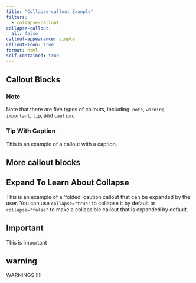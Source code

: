 ```yaml
---
title: "Collapse-callout Example"
filters:
  - collapse-callout
collapse-callout:
  all: false
callout-appearance: simple
callout-icon: true
format: html
self-contained: true
---
```


## Callout Blocks

:::{.callout-note}
### Note

Note that there are five types of callouts, including:
`note`, `warning`, `important`, `tip`, and `caution`.
:::

:::{.callout-tip}
### Tip With Caption

This is an example of a callout with a caption.
:::

## More callout blocks

:::{.callout-caution}
## Expand To Learn About Collapse

This is an example of a 'folded' caution callout that can be expanded by the user. You can use `collapse="true"` to collapse it by default or `collapse="false"` to make a collapsible callout that is expanded by default.
:::

:::{.callout-important}
## Important

This is important
:::


:::{.callout-warning icon='false'}
## warning

WARNINGS !!!!
:::